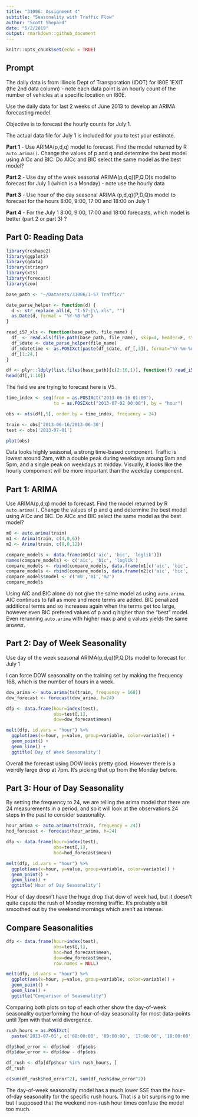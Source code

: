 ```yaml
---
title: "31006: Assignment 4"
subtitle: "Seasonality with Traffic Flow"
author: "Scott Shepard"
date: "5/2/2019"
output: rmarkdown::github_document
---
```


```r
knitr::opts_chunk$set(echo = TRUE)
```

## Prompt

The daily data is from Illinois Dept of Transporation (IDOT) for I80E 1EXIT 
(the 2nd data column) - note each data point is an hourly count of the number 
of vehicles at a specific location on I80E.

Use the daily data for last 2 weeks of June 2013 to develop an 
ARIMA forecasting model.

Objective is to forecast the hourly counts for July 1.

The actual data file for July 1 is included for you to test your estimate.

**Part 1** - Use ARIMA(p,d,q) model to forecast. 
Find the model returned by R `auto.arima()`. 
Change the values of p and q and determine the best model using AICc and BIC. 
Do AICc and BIC select the same model as the best model?

**Part 2** - Use day of the week seasonal ARIMA(p,d,q)(P,Q,D)s model to 
forecast for July 1 (which is a Monday) - note use the hourly data

**Part 3** - Use hour of the day seasonal ARIMA (p,d,q)(P,D,Q)s model to 
forecast for the hours 8:00, 9:00, 17:00 and 18:00 on July 1

**Part 4** - For the July 1 8:00, 9:00, 17:00 and 18:00 forecasts, 
which model is better (part 2 or part 3) ?

## Part 0: Reading Data 

```r
library(reshape2)
library(ggplot2)
library(gdata)
library(stringr)
library(xts)
library(forecast)
library(zoo)
```

```r
base_path <- "~/Datasets/31006/1-57 Traffic/"

date_parse_helper <- function(d) {
  d <- str_replace_all(d, "I-57-|\\.xls", "")
  as.Date(d, format = "%Y-%B-%d")
}

read_i57_xls <- function(base_path, file_name) {
  df_ <- read.xls(file.path(base_path, file_name), skip=4, header=F, stringsAsFactors=F)
  df_$date <- date_parse_helper(file_name)
  df_$datetime <- as.POSIXct(paste(df_$date, df_[,3]), format="%Y-%m-%d %H:%M")
  df_[1:24,]
}

df <- plyr::ldply(list.files(base_path)[c(2:16,1)], function(f) read_i57_xls(base_path, f))
head(df[,1:10])
```

The field we are trying to forecast here is V5.

```r
time_index <- seq(from = as.POSIXct("2013-06-16 01:00"), 
                  to = as.POSIXct("2013-07-02 00:00"), by = "hour")

obs <- xts(df[,5], order.by = time_index, frequency = 24)

train <- obs['2013-06-16/2013-06-30']
test <- obs['2013-07-01']

plot(obs)
```

Data looks highly seasonal, a strong time-based component. Traffic is lowest
around 2am, with a double peak during weekdays aroung 9am and 5pm, and a
single peak on weekdays at midday. Visually, it looks like the hourly 
compoment will be more important than the weekday component.

## Part 1: ARIMA

Use ARIMA(p,d,q) model to forecast. Find the model returned by R `auto.arima()`. 
Change the values of p and q and determine the best model using AICc and BIC. 
Do AICc and BIC select the same model as the best model?

```r
m0 <- auto.arima(train)
m1 <- Arima(train, c(4,0,6))
m2 <- Arima(train, c(8,0,12))

compare_models <- data.frame(m0[c('aic', 'bic', 'loglik')])
names(compare_models) <- c('aic', 'bic', 'loglik')
compare_models <- rbind(compare_models, data.frame(m1[c('aic', 'bic', 'loglik')]))
compare_models <- rbind(compare_models, data.frame(m2[c('aic', 'bic', 'loglik')]))
compare_models$model <- c('m0','m1','m2')
compare_models
```

Using AIC and BIC alone do not give the same model as using `auto.arima`. AIC 
continues to fall as more and more terms are added. BIC penalized additional
terms and so increases again when the terms get too large, however even BIC
prefered values of p and q higher than the "best" model. Even rerunning
`auto.arima` with higher max p and q values yields the same answer.

## Part 2: Day of Week Seasonality

Use day of the week seasonal ARIMA(p,d,q)(P,Q,D)s model to forecast for July 1

I can force DOW seasonality on the training set by making the frequency 168, which is the number of hours in a week.

```r
dow_arima <- auto.arima(ts(train, frequency = 168))
dow_forecast <- forecast(dow_arima, h=24)

dfp <- data.frame(hour=index(test),
                  obs=test[,1], 
                  dow=dow_forecast$mean)

melt(dfp, id.vars = "hour") %>% 
  ggplot(aes(x=hour, y=value, group=variable, color=variable)) + 
  geom_point() + 
  geom_line() +
  ggtitle('Day of Week Seasonality')
```

Overall the forecast using DOW looks pretty good. However there is a 
weirdly large drop at 7pm. It's picking that up from the Monday
before.

## Part 3: Hour of Day Seasonality

By setting the frequency to 24, we are telling the arima model that 
there are 24 measurements in a period, and so it will look at the
observations 24 steps in the past to consider seasonality.

```r
hour_arima <- auto.arima(ts(train, frequency = 24))
hod_forecast <- forecast(hour_arima, h=24)

dfp <- data.frame(hour=index(test),
                  obs=test[,1], 
                  hod=hod_forecast$mean)

melt(dfp, id.vars = "hour") %>% 
  ggplot(aes(x=hour, y=value, group=variable, color=variable)) + 
  geom_point() + 
  geom_line() + 
  ggtitle('Hour of Day Seasonality')
```

Hour of day doesn't have the huge drop that dow of week had, but
it doesn't quite capute the rush of Monday morning traffic. It's 
probably a bit smoothed out by the weekend mornings which aren't
as intense.

## Compare Seasonalities

```r
dfp <- data.frame(hour=index(test),
                  obs=test[,1], 
                  hod=hod_forecast$mean,
                  dow=dow_forecast$mean, 
                  row.names = NULL)

melt(dfp, id.vars = "hour") %>% 
  ggplot(aes(x=hour, y=value, group=variable, color=variable)) + 
  geom_point() + 
  geom_line() + 
  ggtitle("Comparison of Seasonality")
```

Comparing both plots on top of each other show the day-of-week seasonality
outperforming the hour-of-day seasonality for most data-points until 7pm
with that wild divergence.

```r
rush_hours = as.POSIXct(
  paste('2013-07-01', c('08:00:00', '09:00:00', '17:00:00', '18:00:00')))

dfp$hod_error <- dfp$hod - dfp$obs
dfp$dow_error <- dfp$dow - dfp$obs

df_rush <- dfp[dfp$hour %in% rush_hours, ]
df_rush
```

```r
c(sum(df_rush$hod_error^2), sum(df_rush$dow_error^2))
```

The day-of-week seasonality model has a much lower SSE than the hour-of-day
seasonality for the specific rush hours. That is a bit surprising to me but I supposed that the weekend non-rush hour times confuse the model too much.
